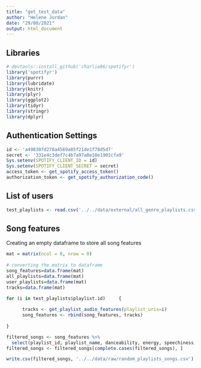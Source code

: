 ```yaml
---
title: "get_test_data"
author: "Helene Jordan"
date: "29/08/2021"
output: html_document
---
```


## Libraries 

```r
# devtools::install_github('charlie86/spotifyr')
library('spotifyr')
library(purrr)
library(lubridate)
library(knitr)
library(plyr)
library(ggplot2)
library(tidyr)
library(stringr)
library(dplyr)
```

## Authentication Settings

```r
id <- 'a498307d278a4569a85f21de1f78d5d7'
secret <- '331e4c3def7c4b7a97a0e10e1901cfa9'
Sys.setenv(SPOTIFY_CLIENT_ID = id)
Sys.setenv(SPOTIFY_CLIENT_SECRET = secret)
access_token <- get_spotify_access_token()
authorization_token <- get_spotify_authorization_code()
```

## List of users

```r
test_playlists <- read.csv('../../data/external/all_genre_playlists.csv', header = TRUE, sep = ',')
```

## Song features

Creating an empty dataframe to store all song features

```r
mat = matrix(ncol = 0, nrow = 0)
  
# converting the matrix to dataframe
song_features=data.frame(mat)
all_playlists=data.frame(mat)
user_playlists=data.frame(mat)
tracks=data.frame(mat)
```

```r
for (i in test_playlists$playlist.id)     {
  
      tracks <- get_playlist_audio_features(playlist_uris=i)
      song_features <- rbind(song_features, tracks)
      
}
```

```r
filtered_songs <- song_features %>%
  select(playlist_id, playlist_name, danceability, energy, speechiness, acousticness, instrumentalness, liveness, valence, track.id, track.name)
filtered_songs <- filtered_songs[complete.cases(filtered_songs), ] 

```

```r
write.csv(filtered_songs, '../../data/raw/random_playlists_songs.csv')
```

